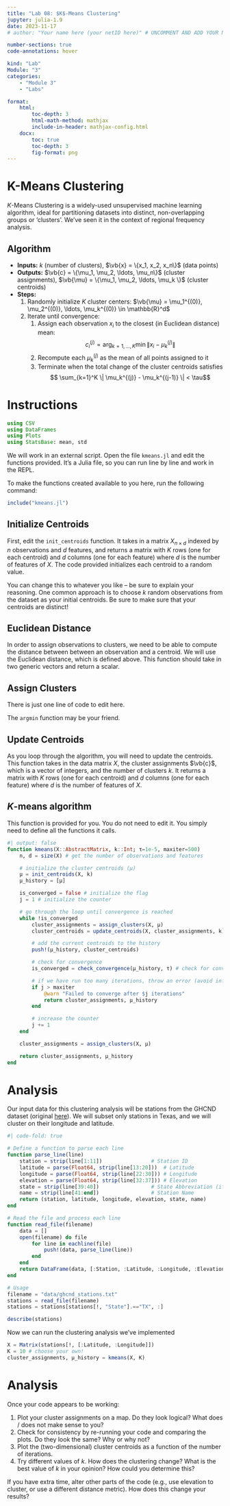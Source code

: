 ```yaml
---
title: "Lab 08: $K$-Means Clustering"
jupyter: julia-1.9
date: 2023-11-17
# author: "Your name here (your netID here)" # UNCOMMENT AND ADD YOUR NAME

number-sections: true
code-annotations: hover

kind: "Lab"
Module: "3"
categories:
    - "Module 3"
    - "Labs"

format:
    html: 
        toc-depth: 3
        html-math-method: mathjax
        include-in-header: mathjax-config.html
    docx: 
        toc: true
        toc-depth: 3
        fig-format: png
---
```


# K-Means Clustering

$K$-Means Clustering is a widely-used unsupervised machine learning algorithm, ideal for partitioning datasets into distinct, non-overlapping groups or 'clusters'.
We've seen it in the context of regional frequency analysis.

## Algorithm

- **Inputs:** $k$ (number of clusters), $\vb{x} = \{x_1, x_2, x_n\}$ (data points)
- **Outputs:** $\vb{c} = \{\mu_1, \mu_2, \ldots, \mu_n\}$ (cluster assignments), $\vb{\mu} = \{\mu_1, \mu_2, \ldots, \mu_k \}$ (cluster centroids)
- **Steps:**
    1. Randomly initialize $K$ cluster centers: $\vb{\mu} = \mu_1^{(0)}, \mu_2^{(0)}, \ldots, \mu_k^{(0)} \in \mathbb{R}^d$
    2. Iterate until convergence:
        1. Assign each observation $x_i$ to the closest (in Euclidean distance) mean: $$c_i^{(j)} = \arg_{k=1, \ldots, K} \min \|x_i - \mu_k^{(j)} \|$$
        1. Recompute each $\mu_k^{(j)}$ as the mean of all points assigned to it
        1. Terminate when the total change of the cluster centroids satisfies $$ \sum_{k=1}^K \| \mu_k^{(j)} - \mu_k^{(j-1)} \| < \tau$$

# Instructions

```julia
using CSV
using DataFrames
using Plots
using StatsBase: mean, std
```

We will work in an external script.
Open the file `kmeans.jl` and edit the functions provided.
It's a Julia file, so you can run line by line and work in the REPL.

To make the functions created available to you here, run the following command:

```julia
include("kmeans.jl")
```

## Initialize Centroids

First, edit the `init_centroids` function.
It takes in a matrix $X_{n \times d}$ indexed by $n$ observations and $d$ features, and returns a matrix with $K$ rows (one for each centroid) and $d$ columns (one for each feature) where $d$ is the number of features of $X$.
The code provided initializes each centroid to a random value.

You can change this to whatever you like -- be sure to explain your reasoning.
One common approach is to choose $k$ random observations from the dataset as your initial centroids.
Be sure to make sure that your centroids are distinct!

## Euclidean Distance

In order to assign observations to clusters, we need to be able to compute the distance between between an observation and a centroid.
We will use the Euclidean distance, which is defined above.
This function should take in two generic vectors and return a scalar.

## Assign Clusters

There is just one line of code to edit here.

::: {.callout-hint}
The `argmin` function may be your friend.
:::

## Update Centroids

As you loop through the algorithm, you will need to update the centroids.
This function takes in the data matrix $X$, the cluster assignments $\vb{c}$, which is a vector of integers, and the number of clusters $k$.
It returns a matrix with $K$ rows (one for each centroid) and $d$ columns (one for each feature) where $d$ is the number of features of $X$.

## $K$-means algorithm

This function is provided for you.
You do not need to edit it.
You simply need to define all the functions it calls.

```julia
#| output: false
function kmeans(X::AbstractMatrix, k::Int; τ=1e-5, maxiter=500)
    n, d = size(X) # get the number of observations and features

    # initialize the cluster centroids (μ)
    μ = init_centroids(X, k)
    μ_history = [μ]

    is_converged = false # initialize the flag
    j = 1 # initialize the counter

    # go through the loop until convergence is reached
    while !is_converged
        cluster_assignments = assign_clusters(X, μ)
        cluster_centroids = update_centroids(X, cluster_assignments, k) # update the centroids

        # add the current centroids to the history
        push!(μ_history, cluster_centroids)

        # check for convergence
        is_converged = check_convergence(μ_history, τ) # check for convergence

        # if we have run too many iterations, throw an error (avoid infinite loops)
        if j > maxiter
            @warn "Failed to converge after $j iterations"
            return cluster_assignments, μ_history
        end

        # increase the counter
        j += 1
    end

    cluster_assignments = assign_clusters(X, μ)

    return cluster_assignments, μ_history
end
```

# Analysis

Our input data for this clustering analysis will be stations from the GHCND dataset (original [here](https://www.ncei.noaa.gov/data/global-historical-climatology-network-daily/doc/ghcnd-stations.txt)).
We will subset only stations in Texas, and we will cluster on their longitude and latitude.

```julia
#| code-fold: true

# Define a function to parse each line
function parse_line(line)
    station = strip(line[1:11])                # Station ID
    latitude = parse(Float64, strip(line[13:20]))  # Latitude
    longitude = parse(Float64, strip(line[22:30])) # Longitude
    elevation = parse(Float64, strip(line[32:37])) # Elevation
    state = strip(line[39:40])                 # State Abbreviation (if present)
    name = strip(line[41:end])                 # Station Name
    return (station, latitude, longitude, elevation, state, name)
end

# Read the file and process each line
function read_file(filename)
    data = []
    open(filename) do file
        for line in eachline(file)
            push!(data, parse_line(line))
        end
    end
    return DataFrame(data, [:Station, :Latitude, :Longitude, :Elevation, :State, :Name])
end

# Usage
filename = "data/ghcnd_stations.txt"
stations = read_file(filename)
stations = stations[stations[!, "State"].=="TX", :]

describe(stations)
```

Now we can run the clustering analysis we've implemented

```julia
X = Matrix(stations[!, [:Latitude, :Longitude]])
K = 10 # choose your own!
cluster_assignments, μ_history = kmeans(X, K)
```

# Analysis

Once your code appears to be working:

1. Plot your cluster assignments on a map. Do they look logical? What does / does not make sense to you?
2. Check for consistency by re-running your code and comparing the plots. Do they look the same? Why or why not?
3. Plot the (two-dimensional) cluster centroids as a function of the number of iterations.
4. Try different values of $k$. How does the clustering change? What is the best value of $k$ in your opinion? How could you determine this?


If you have extra time, alter other parts of the code (e.g., use elevation to cluster, or use a different distance metric). How does this change your results?

